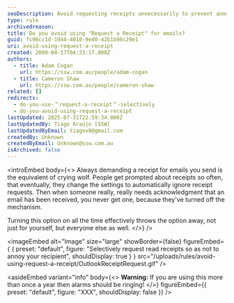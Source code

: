 ```yaml
---
seoDescription: Avoid requesting receipts unnecessarily to prevent annoying recipients and ensure effective communication.
type: rule
archivedreason:
title: Do you avoid using "Request a Receipt" for emails?
guid: fc96cc1d-1944-4010-9ed0-42b1b96c29e1
uri: avoid-using-request-a-receipt
created: 2009-04-17T04:23:17.000Z
authors:
  - title: Adam Cogan
    url: https://ssw.com.au/people/adam-cogan
  - title: Cameron Shaw
    url: https://ssw.com.au/people/cameron-shaw
related: []
redirects:
  - do-you-use-＂request-a-receipt＂-selectively
  - do-you-avoid-using-request-a-receipt
lastUpdated: 2025-07-31T22:59:34.000Z
lastUpdatedBy: Tiago Araújo [SSW]
lastUpdatedByEmail: tiagov8@gmail.com
createdBy: Unknown
createdByEmail: Unknown@ssw.com.au
isArchived: false
---
```


<introEmbed
  body={<>
Always demanding a receipt for emails you send is the equivalent of crying wolf. People get prompted about receipts so often, that eventually, they change the settings to automatically ignore receipt requests. Then when someone really, really needs acknowledgment that an email has been received, you never get one, because they've turned off the mechanism.

Turning this option on all the time effectively throws the option away, not just for yourself, but everyone else as well.
  </>}
/>

<imageEmbed
  alt="Image"
  size="large"
  showBorder={false}
  figureEmbed={ {
    preset: "default",
    figure: "Selectively request read receipts so as not to annoy your recipient",
    shouldDisplay: true
  } }
  src="/uploads/rules/avoid-using-request-a-receipt/OutlookReceiptRequest.gif"
/>



<asideEmbed
  variant="info"
  body={<>
    **Warning:** If you are using this more than once a year then alarms should be ringing!
  </>}
  figureEmbed={{
    preset: "default",
    figure: "XXX",
    shouldDisplay: false
  }}
/>

